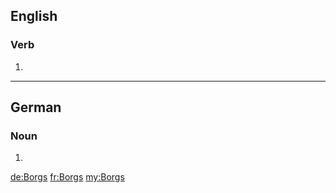 ==English==

===Verb===
{{head|en}}

# {{en-third-person singular of|Borg}}

----

==German==

===Noun===
{{head|de}} {{m}}

# {{genitive of|[[Borg]]|lang=de}}

[[de:Borgs]]
[[fr:Borgs]]
[[my:Borgs]]